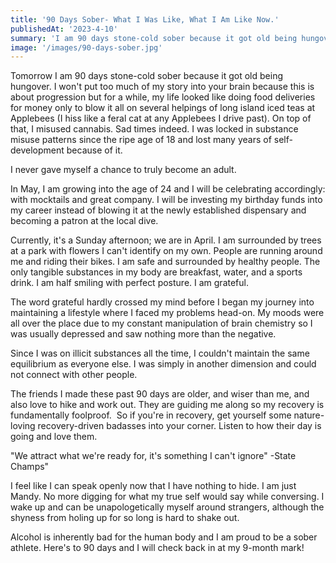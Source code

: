 ```yaml
---
title: '90 Days Sober- What I Was Like, What I Am Like Now.'
publishedAt: '2023-4-10'
summary: 'I am 90 days stone-cold sober because it got old being hungover'
image: '/images/90-days-sober.jpg'
---
```


Tomorrow I am 90 days stone-cold sober because it got old being hungover. I won't put too much of my story into your brain because this is about progression but for a while, my life looked like doing food deliveries for money only to blow it all on several helpings of long island iced teas at Applebees (I hiss like a feral cat at any Applebees I drive past). On top of that, I misused cannabis. Sad times indeed. I was locked in substance misuse patterns since the ripe age of 18 and lost many years of self-development because of it.

I never gave myself a chance to truly become an adult.

In May, I am growing into the age of 24 and I will be celebrating accordingly: with mocktails and great company. I will be investing my birthday funds into my career instead of blowing it at the newly established dispensary and becoming a patron at the local dive.

Currently, it's a Sunday afternoon; we are in April. I am surrounded by trees at a park with flowers I can't identify on my own. People are running around me and riding their bikes. I am safe and surrounded by healthy people. The only tangible substances in my body are breakfast, water, and a sports drink. I am half smiling with perfect posture. I am grateful.

The word grateful hardly crossed my mind before I began my journey into maintaining a lifestyle where I faced my problems head-on. My moods were all over the place due to my constant manipulation of brain chemistry so I was usually depressed and saw nothing more than the negative.

Since I was on illicit substances all the time, I couldn't maintain the same equilibrium as everyone else. I was simply in another dimension and could not connect with other people.

The friends I made these past 90 days are older, and wiser than me, and also love to hike and work out. They are guiding me along so my recovery is fundamentally foolproof. 
So if you're in recovery, get yourself some nature-loving recovery-driven badasses into your corner. Listen to how their day is going and love them.

"We attract what we're ready for, it's something I can't ignore" -State Champs"

I feel like I can speak openly now that I have nothing to hide. I am just Mandy. No more digging for what my true self would say while conversing. I wake up and can be unapologetically myself around strangers, although the shyness from holing up for so long is hard to shake out.

Alcohol is inherently bad for the human body and I am proud to be a sober athlete. Here's to 90 days and I will check back in at my 9-month mark!
